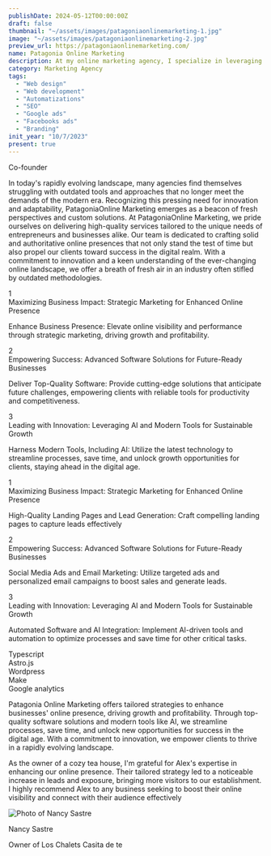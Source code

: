 ```yaml
---
publishDate: 2024-05-12T00:00:00Z 
draft: false 
thumbnail: "~/assets/images/patagoniaonlinemarketing-1.jpg"
image: "~/assets/images/patagoniaonlinemarketing-2.jpg"
preview_url: https://patagoniaonlinemarketing.com/ 
name: Patagonia Online Marketing
description: At my online marketing agency, I specialize in leveraging AI, automation, ads and advanced digital strategies to fuel business growth. From developing impactful websites to executing targeted email and advertising campaigns across platforms like Google and Meta Ads, I deliver tailored solutions to elevate your online presence and drive success. 
category: Marketing Agency
tags: 
  - "Web design" 
  - "Web development" 
  - "Automatizations" 
  - "SEO"
  - "Google ads"
  - "Facebooks ads"
  - "Branding"
init_year: "10/7/2023"
present: true
---
```


<ProjectLayout image_1={projectImg} initYear="10/7/2023" present={true} >
  <span slot="role">Co-founder</span>
  <p slot="background">
    In today's rapidly evolving landscape, many agencies find themselves struggling with outdated tools and approaches that no longer meet the demands of the modern era. Recognizing this pressing need for innovation and adaptability, PatagoniaOnline Marketing emerges as a beacon of fresh perspectives and custom solutions.
    At PatagoniaOnline Marketing, we pride ourselves on delivering high-quality services tailored to the unique needs of entrepreneurs and businesses alike. Our team is dedicated to crafting solid and authoritative online presences that not only stand the test of time but also propel our clients toward success in the digital realm. With a commitment to innovation and a keen understanding of the ever-changing online landscape, we offer a breath of fresh air in an industry often stifled by outdated methodologies.
  </p>
  <Fragment slot="goals">
  <div  class="flex gap-4 flex-col md:flex-row">
  <div class="rounded-full w-7 h-7 flex-initial bg-color-brand-light flex items-center justify-center p-2">
    <span class="color-brand">1</span>
  </div>
  <div class="flex-1 space-y-3">
    <span>Maximizing Business Impact: Strategic Marketing for Enhanced Online Presence</span>
    <p class="text-sm">Enhance Business Presence: Elevate online visibility and performance through strategic marketing, driving growth and profitability.</p>
  </div>
  </div>

  <div class="flex gap-4 flex-col md:flex-row">
  <div class="rounded-full w-7 h-7 flex-initial bg-color-brand-light flex items-center justify-center p-2">
    <span class="color-brand">2</span>
  </div>
  <div class="flex-1 space-y-3">
    <span>Empowering Success: Advanced Software Solutions for Future-Ready Businesses</span>
    <p class="text-sm">Deliver Top-Quality Software: Provide cutting-edge solutions that anticipate future challenges, empowering clients with reliable tools for productivity and competitiveness.</p>
  </div>
  </div>

  <div class="flex gap-4 flex-col md:flex-row">
  <div class="rounded-full w-7 h-7 flex-initial bg-color-brand-light flex items-center justify-center p-2">
    <span class="color-brand">3</span>
  </div>
  <div class="flex-1 space-y-3">
    <span>Leading with Innovation: Leveraging AI and Modern Tools for Sustainable Growth</span>
    <p class="text-sm">Harness Modern Tools, Including AI: Utilize the latest technology to streamline processes, save time, and unlock growth opportunities for clients, staying ahead in the digital age.</p>
  </div>
  </div>
  </Fragment>
  <Fragment slot="solutions">
  <div class="flex gap-4 flex-col md:flex-row">
  <div class="rounded-full w-7 h-7 flex-initial bg-color-brand-light flex items-center justify-center p-2">
    <span class="color-brand">1</span>
  </div>
  <div class="flex-1 space-y-3">
    <span>Maximizing Business Impact: Strategic Marketing for Enhanced Online Presence</span>
    <p class="text-sm">High-Quality Landing Pages and Lead Generation: Craft compelling landing pages to capture leads effectively</p>
  </div>
  </div>

  <div class="flex gap-4 flex-col md:flex-row">
  <div class="rounded-full w-7 h-7 flex-initial bg-color-brand-light flex items-center justify-center p-2">
    <span class="color-brand">2</span>
  </div>
  <div class="flex-1 space-y-3">
    <span>Empowering Success: Advanced Software Solutions for Future-Ready Businesses</span>
    <p class="text-sm">Social Media Ads and Email Marketing: Utilize targeted ads and personalized email campaigns to boost sales and generate leads.</p>
  </div>
  </div>

  <div class="flex gap-4 flex-col md:flex-row">
  <div class="rounded-full w-7 h-7 flex-initial bg-color-brand-light flex items-center justify-center p-2">
    <span class="color-brand">3</span>
  </div>
  <div class="flex-1 space-y-3">
    <span>Leading with Innovation: Leveraging AI and Modern Tools for Sustainable Growth</span>
    <p class="text-sm">Automated Software and AI Integration: Implement AI-driven tools and automation to optimize processes and save time for other critical tasks.</p>
  </div>
  </div>
  </Fragment>
  <Fragment slot="tools">
  <div class="bg-[#EFEFF0] w-full h-full py-3.5 px-8 text-sm flex items-center justify-start space-x-3 dark:bg-[#282828]">
    <Icon width={32} color='#999999' class="flex-initial" height={32} name={`tools/typescript`}/>
    <span class="flex-1">Typescript</span>
  </div>

  <div class="bg-[#EFEFF0] w-full h-full py-3.5 px-8 text-sm flex items-center justify-start space-x-3 dark:bg-[#282828]">
    <Icon width={32} color='#999999' class="flex-initial" height={32} name={`tools/astro.js`}/>
    <span class="flex-1">Astro.js</span>
  </div>

  <div class="bg-[#EFEFF0] w-full h-full py-3.5 px-8 text-sm flex items-center justify-start space-x-3 dark:bg-[#282828]">
    <Icon width={32} color='#999999' class="flex-initial" height={32} name={`tools/wordpress`}/>
    <span class="flex-1">Wordpress</span>
  </div>

  <div class="bg-[#EFEFF0] w-full h-full py-3.5 px-8 text-sm flex items-center justify-start space-x-3 dark:bg-[#282828]">
    <Icon width={32} color='#999999' class="flex-initial" height={32} name={`tools/make`}/>
    <span class="flex-1">Make</span>
  </div>

  <div class="bg-[#EFEFF0] w-full h-full py-3.5 px-8 text-sm flex items-center justify-start space-x-3 dark:bg-[#282828]">
    <Icon width={32} color='#999999' class="flex-initial" height={32} name={`tools/googleanalytics`}/>
    <span class="flex-1">Google analytics</span>
  </div>
  </Fragment>
  <p slot="conclusion">
    Patagonia Online Marketing offers tailored strategies to enhance businesses' online presence, driving growth and profitability. Through top-quality software solutions and modern tools like AI, we streamline processes, save time, and unlock new opportunities for success in the digital age. With a commitment to innovation, we empower clients to thrive in a rapidly evolving landscape.
  </p>

  <div slot="testimonial" class="bg-[#EFEFF0] dark:bg-[#282828] px-8 py-6 rounded-xl flex flex-col justify-between items-start space-y-4 shadow-md">
    <p class="text-[#111111] text-sm">
      As the owner of a cozy tea house, I'm grateful for Alex's expertise in enhancing our online presence. Their tailored strategy led to a noticeable increase in leads and exposure, bringing more visitors to our establishment. I highly recommend Alex to any business seeking to boost their online visibility and connect with their audience effectively
    </p>
    <div class="flex space-x-4">
      <Image class="rounded-xl flex-initial w-[60px] h-[60px] shadow-md" src={testimonialImg} width={75} height={75} alt="Photo of Nancy Sastre"/>
      <div class="flex-1 space-y-1">
        <p class="text-[#111111] text-sm dark:text-white">Nancy Sastre</p>
        <p class="text-xs text-nowrap">Owner of Los Chalets Casita de te</p>
      </div>
    </div>
  </div>
</ProjectLayout>
